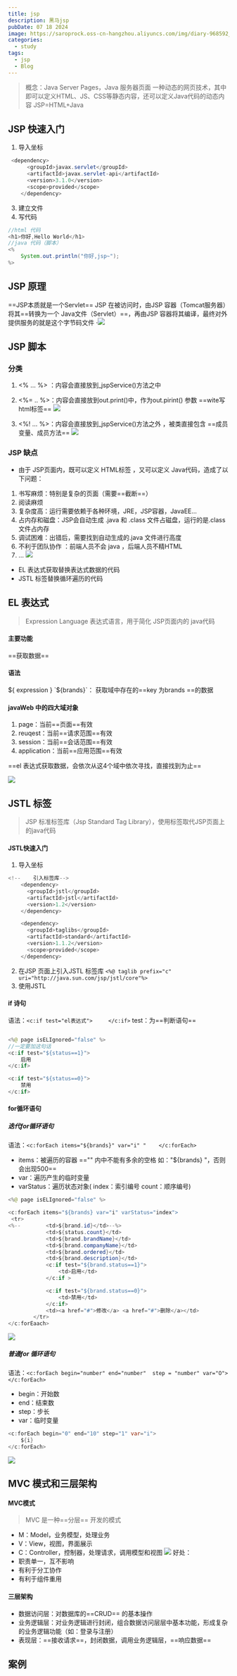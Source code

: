 ```yaml
---
title: jsp
description: 黑马jsp
pubDate: 07 18 2024
image: https://saroprock.oss-cn-hangzhou.aliyuncs.com/img/diary-968592_1280.jpg
categories:
  - study
tags:
  - jsp
  - Blog
---
```


> 概念：Java Server Pages，Java 服务器页面
> 一种动态的网页技术，其中即可以定义HTML、JS、CSS等静态内容，还可以定义Java代码的动态内容
> JSP=HTML+Java

## JSP 快速入门

1. 导入坐标
```java
 <dependency>
      <groupId>javax.servlet</groupId>
      <artifactId>javax.servlet-api</artifactId>
      <version>3.1.0</version>
      <scope>provided</scope>
    </dependency>
```
3. 建立文件
4. 写代码
```java
//html 代码
<h1>你好,Hello World</h1>
//java 代码（脚本）
<%
    System.out.println("你好,jsp~");
%>
```

## JSP 原理

==JSP本质就是一个Servlet==
JSP 在被访问时，由JSP 容器（Tomcat服务器）将其==转换为一个 Java文件（Servlet）==，再由JSP 容器将其编译，最终对外提供服务的就是这个字节码文件
·![](assets/JSP/file-20240809103014399.png)
## JSP 脚本
### 分类
1. <% ... %> ：内容会直接放到_jspService()方法之中

2. <%= .. %>：内容会直接放到out.print()中，作为out.pirint() 参数 ==wite写html标签==
![](assets/JSP/file-20240809103816256.png)


3. <%! ... %>：内容会直接放到_jspService()方法之外 ，被类直接包含  ==成员变量、成员方法==
![](assets/JSP/file-20240809104013580.png)

### JSP 缺点
- 由于 JSP页面内，既可以定义 HTML标签 ，又可以定义 Java代码，造成了以下问题：
1. 书写麻烦：特别是复杂的页面（需要==截断==）
2. 阅读麻烦
3. 复杂度高：运行需要依赖于各种环境，JRE，JSP容器，JavaEE...
4. 占内存和磁盘：JSP会自动生成 .java 和 .class 文件占磁盘，运行的是.class 文件占内存
5. 调试困难：出错后，需要找到自动生成的.java 文件进行高度
6. 不利于团队协作 ：前端人员不会 java ，后端人员不精HTML
7. ... 
![](assets/JSP/file-20240809142751553.png)
- EL 表达式获取替换表达式数据的代码
- JSTL 标签替换循环遍历的代码 

## EL 表达式

>Expression Language 表达式语言，用于简化 JSP页面内的 java代码

#### 主要功能
==获取数据==

#### 语法
${ expression }
`${brands}`： 获取域中存在的==key 为brands ==的数据

#### javaWeb 中的四大域对象
1. page：当前==页面==有效
2. reuqest：当前==请求范围==有效
3. session：当前==会话范围==有效
4. application：当前==应用范围==有效

==el 表达式获取数据，会依次从这4个域中依次寻找，直接找到为止==

![](assets/JSP/file-20240809145220787.png)
## JSTL 标签
>JSP 标准标签库（Jsp Standard Tag Library），使用标签取代JSP页面上的java代码
#### JSTL快速入门
1. 导入坐标
```java
<!--    引入标签库-->
    <dependency>
      <groupId>jstl</groupId>
      <artifactId>jstl</artifactId>
      <version>1.2</version>
    </dependency>

    <dependency>
      <groupId>taglibs</groupId>
      <artifactId>standard</artifactId>
      <version>1.1.2</version>
      <scope>provided</scope>
    </dependency>
```
2. 在JSP 页面上引入JSTL 标签库
`<%@ taglib prefix="c" uri="http://java.sun.com/jsp/jstl/core"%>`
3. 使用JSTL
#### if 诗句
语法：`<c:if test="el表达式">     </c:if>`
test：为==判断语句==
```java

<%@ page isELIgnored="false" %> 
//一定要加这句话
<c:if test="${status==1}">
    启用
</c:if>

<c:if test="${status==0}">
    禁用
</c:if>
```
#### for循环语句

##### 迭代for循环语句
语法：`<c:forEach items="${brands}" var="i" "    </c:forEach> `
- items：被遍历的容器  =="" 内中不能有多余的空格 如："${brands}   "，否则会出现500==
- var：遍历产生的临时变量
- varStatus：遍历状态对象( index：索引编号  count：顺序编号)
```java
<%@ page isELIgnored="false" %> 

<c:forEach items="${brands} var="i" varStatus="index">
 <tr>
<%--        <td>${brand.id}</td>--%>
            <td>${status.count}</td>
            <td>${brand.brandName}</td>
            <td>${brand.companyName}</td>
            <td>${brand.ordered}</td>
            <td>${brand.description}</td>
            <c:if test="${brand.status==1}">
                <td>启用</td>
            </c:if >

            <c:if test="${brand.status==0}">
                <td>禁用</td>
            </c:if>
            <td><a href="#">修改</a> <a href="#">删除</a></td>
        </tr>
</c:forEaach>
```
![](assets/JSP/file-20240809165002316.png)
##### 普通for 循环语句
语法：`<c:forEach begin="number" end="number"  step = "number" var="O">    </c:forEach>  `
- begin：开始数
- end：结束数
- step：步长
- var：临时变量
```java
<c:forEach begin="0" end="10" step="1" var="i">
	${i}
</c:forEach>
```
![](assets/JSP/file-20240809164946600.png)
## MVC 模式和三层架构 
#### MVC模式
>MVC 是一种==分层== 开发的模式
- M：Model，业务模型，处理业务
- V：View，视图，界面展示
- C：Controller，控制器，处理请求，调用模型和视图
![](assets/JSP/file-20240809170455464.png)
好处：
- 职责单一，互不影响
- 有利于分工协作 
- 有利于组件重用

#### 三层架构
- 数据访问层：对数据库的==CRUD== 的基本操作
- 业务逻辑层：对业务逻辑进行封闭，组合数据访问层层中基本功能，形成复杂的业务逻辑功能（如：登录与注册）
- 表现层：==接收请求==，封闭数据，调用业务逻辑层，==响应数据==
## 案例